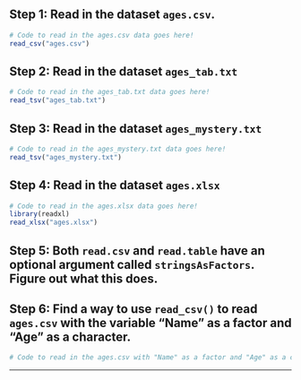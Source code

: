 ```r

```

## Step 1: Read in the dataset `ages.csv`.

```r
# Code to read in the ages.csv data goes here! 
read_csv("ages.csv")
```

## Step 2: Read in the dataset `ages_tab.txt`

```r
# Code to read in the ages_tab.txt data goes here! 
read_tsv("ages_tab.txt")
```

## Step 3: Read in the dataset `ages_mystery.txt`

```r
# Code to read in the ages_mystery.txt data goes here! 
read_tsv("ages_mystery.txt")
```

## Step 4: Read in the dataset `ages.xlsx`

```r
# Code to read in the ages.xlsx data goes here! 
library(readxl) 
read_xlsx("ages.xlsx")
```

## Step 5: Both `read.csv` and `read.table` have an optional argument called `stringsAsFactors`. Figure out what this does.

## Step 6: Find a way to use `read_csv()` to read `ages.csv` with the variable "Name" as a factor and "Age" as a character.

```r
# Code to read in the ages.csv with "Name" as a factor and "Age" as a character goes here! 


```

------------------------------------------------------------------------
